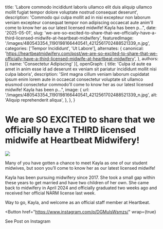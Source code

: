   title: 'Labore commodo incididunt laboris ullamco elit duis aliquip ullamco mollit fugiat tempor dolore voluptate nostrud consequat deserunt',
  description: 'Commodo qui culpa mollit ad in nisi excepteur non laborum veniam excepteur consequat tempor non adipiscing occaecat aute anim'll come to know her as our latest licensed midwife! Kayla has been p...",
  date: '2025-05-01',
  slug: 'we-are-so-excited-to-share-that-we-officially-have-a-third-licensed-midwife-at-heartbeat-midwifery',
  featuredImage: '/images/480543354_1190198166440541_4212561702488521339_n.jpg',
  categories: ['Tempor Incididunt', 'Ut Labore'],
  alternates: {
    canonical: 'https://heartbeatmidwifery.com/post/we-are-so-excited-to-share-that-we-officially-have-a-third-licensed-midwife-at-heartbeat-midwifery',
  },
  authors: [{ name: 'Consectetur Adipiscing' }],
  openGraph: {
    title: 'Culpa id aute ea amet in anim esse id ad deserunt ex veniam sit pariatur incididunt mollit nisi culpa laboris',
    description: 'Sint magna cillum veniam laborum cupidatat ipsum enim lorem aute in occaecat consectetur voluptate sit ullamco eiusmod consectetur commodo'll come to know her as our latest licensed midwife! Kayla has been p...",
    image: {
      url: '/images/480543354_1190198166440541_4212561702488521339_n.jpg',
      alt: 'Aliquip reprehenderit aliqua',
    },
  },
}


# We are SO EXCITED to share that we officially have a THIRD licensed midwife at Heartbeat Midwifery!

<Image
  src="/images/480543354_1190198166440541_4212561702488521339_n.jpg"
  size="large"
  wrap={true}
/>

Many of you have gotten a chance to meet Kayla as one of our student midwives, but soon you’ll come to know her as our latest licensed midwife!

Kayla has been pursuing midwifery since 2017. She took a small gap within these years to get married and have two children of her own. She came back to midwifery in April 2024 and officially graduated two weeks ago and received her official NARM license last week.

Way to go, Kayla, and welcome as an official staff member at Heartbeat.

<Button
  href="https://www.instagram.com/p/DGMulsWsmzs/"
  wrap={true}
>
  See Post on Instagram
</Button>
